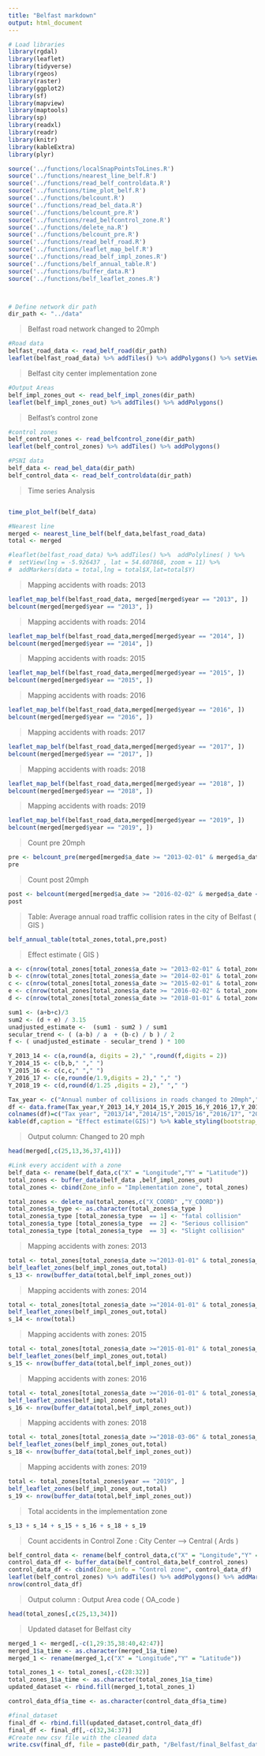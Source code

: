 ---
title: "Belfast markdown"
output: html_document
---

```{r,echo=FALSE, warning=FALSE, message=FALSE, comment=FALSE}
# Load libraries
library(rgdal)
library(leaflet)
library(tidyverse)
library(rgeos)
library(raster)
library(ggplot2)
library(sf)
library(mapview)
library(maptools)
library(sp)
library(readxl)
library(readr)
library(knitr)
library(kableExtra)
library(plyr)

source('../functions/localSnapPointsToLines.R')
source('../functions/nearest_line_belf.R')
source('../functions/read_belf_controldata.R')
source('../functions/time_plot_belf.R')
source('../functions/belcount.R')
source('../functions/read_bel_data.R')
source('../functions/belcount_pre.R')
source('../functions/read_belfcontrol_zone.R')
source('../functions/delete_na.R')
source('../functions/belcount_pre.R')
source('../functions/read_belf_road.R')
source('../functions/leaflet_map_belf.R')
source('../functions/read_belf_impl_zones.R')
source('../functions/belf_annual_table.R')
source('../functions/buffer_data.R')
source('../functions/belf_leaflet_zones.R')



# Define network dir path
dir_path <- "../data"
```

> Belfast road network changed to 20mph

```{r ,echo=FALSE, warning=FALSE, message=FALSE, comment=FALSE}
#Road data 
belfast_road_data <- read_belf_road(dir_path)
leaflet(belfast_road_data) %>% addTiles() %>% addPolygons() %>% setView(lng = -5.926437 , lat = 54.607868, zoom = 14)
```

> Belfast city center implementation zone

```{r, echo=FALSE, warning=FALSE, message=FALSE}
#Output Areas 
belf_impl_zones_out <- read_belf_impl_zones(dir_path)
leaflet(belf_impl_zones_out) %>% addTiles() %>% addPolygons()
```

> Belfast's control zone

```{r, echo=FALSE, warning=FALSE, message=FALSE}
#control zones
belf_control_zones <- read_belfcontrol_zone(dir_path)
leaflet(belf_control_zones) %>% addTiles() %>% addPolygons() 
```

```{r, echo=FALSE, warning=FALSE, message=FALSE}
#PSNI data
belf_data <- read_bel_data(dir_path)
belf_control_data <- read_belf_controldata(dir_path)
```

> Time series Analysis

```{r,echo=FALSE, warning=FALSE,message=FALSE}

```


```{r,echo=FALSE, warning=FALSE,message=FALSE}
time_plot_belf(belf_data)
```

```{r,echo=FALSE, warning=FALSE,message=FALSE}
#Nearest line
merged <- nearest_line_belf(belf_data,belfast_road_data)
total <- merged

#leaflet(belfast_road_data) %>% addTiles() %>%  addPolylines( ) %>%
#  setView(lng = -5.926437 , lat = 54.607868, zoom = 11) %>%
#  addMarkers(data = total,lng = total$X,lat=total$Y)

```

> Mapping accidents with roads: 2013

```{r, echo=FALSE, warning=FALSE, message=FALSE}
leaflet_map_belf(belfast_road_data, merged[merged$year == "2013", ])
belcount(merged[merged$year == "2013", ])
```

> Mapping accidents with roads: 2014

```{r, echo=FALSE, warning=FALSE, message=FALSE}
leaflet_map_belf(belfast_road_data,merged[merged$year == "2014", ])
belcount(merged[merged$year == "2014", ])
```

> Mapping accidents with roads: 2015

```{r, echo=FALSE, warning=FALSE, message=FALSE}
leaflet_map_belf(belfast_road_data,merged[merged$year == "2015", ])
belcount(merged[merged$year == "2015", ])
```

> Mapping accidents with roads: 2016

```{r,echo=FALSE, warning=FALSE, message=FALSE, comment=FALSE}
leaflet_map_belf(belfast_road_data,merged[merged$year == "2016", ])
belcount(merged[merged$year == "2016", ])
```

> Mapping accidents with roads: 2017

```{r,echo=FALSE, warning=FALSE, message=FALSE, comment=FALSE}
leaflet_map_belf(belfast_road_data,merged[merged$year == "2017", ])
belcount(merged[merged$year == "2017", ])
```

> Mapping accidents with roads: 2018

```{r, echo=FALSE, warning=FALSE, message=FALSE}
leaflet_map_belf(belfast_road_data,merged[merged$year == "2018", ])
belcount(merged[merged$year == "2018", ])
```

> Mapping accidents with roads: 2019

```{r, echo=FALSE, warning=FALSE, message=FALSE}
leaflet_map_belf(belfast_road_data,merged[merged$year == "2019", ])
belcount(merged[merged$year == "2019", ])
```

> Count pre 20mph

```{r, echo=FALSE, warning=FALSE, message=FALSE}
pre <- belcount_pre(merged[merged$a_date >= "2013-02-01" & merged$a_date <= "2016-01-31", ])
pre
```

> Count post 20mph

```{r, echo=FALSE, warning=FALSE, message=FALSE}
post <- belcount(merged[merged$a_date >= "2016-02-02" & merged$a_date <= "2019-03-31", ])
post
```

> Table: Average annual road traffic collision rates in the city of Belfast ( GIS )

```{r, echo=FALSE, warning=FALSE, message=FALSE}
belf_annual_table(total_zones,total,pre,post)
```

> Effect estimate ( GIS )

```{r,echo=FALSE,warning=FALSE,message=FALSE}
a <- c(nrow(total_zones[total_zones$a_date >= "2013-02-01" & total_zones$a_date <= "2014-01-31", ]))
b <- c(nrow(total_zones[total_zones$a_date >= "2014-02-01" & total_zones$a_date <= "2015-01-31", ]))
c <- c(nrow(total_zones[total_zones$a_date >= "2015-02-01" & total_zones$a_date <= "2016-01-31", ]))
e <- c(nrow(total_zones[total_zones$a_date >= "2016-02-02" & total_zones$a_date <= "2017-12-31", ]))
d <- c(nrow(total_zones[total_zones$a_date >= "2018-01-01" & total_zones$a_date <= "2019-03-31", ]))

sum1 <- (a+b+c)/3
sum2 <- (d + e) / 3.15 
unadjusted_estimate <-  (sum1 - sum2 ) / sum1  
secular_trend <- ( (a-b) / a  + (b-c) / b ) / 2
f <- ( unadjusted_estimate - secular_trend ) * 100

Y_2013_14 <- c(a,round(a, digits = 2)," ",round(f,digits = 2))
Y_2014_15 <- c(b,b," "," ")
Y_2015_16 <- c(c,c," "," ")
Y_2016_17 <- c(e,round(e/1.9,digits = 2)," "," ")
Y_2018_19 <- c(d,round(d/1.25 ,digits = 2)," "," ")

Tax_year <- c("Annual number of collisions in roads changed to 20mph","Rate per year"," ","% reduction in collisions ")
df <- data.frame(Tax_year,Y_2013_14,Y_2014_15,Y_2015_16,Y_2016_17,Y_2018_19)
colnames(df)=c("Tax year", "2013/14","2014/15","2015/16","2016/17", "2018/19")
kable(df,caption = "Effect estimate(GIS)") %>% kable_styling(bootstrap_options = c("striped", "hover"))
```

> Output column: Changed to 20 mph

```{r, echo=FALSE, warning=FALSE, message=FALSE}
head(merged[,c(25,13,36,37,41)])
```


```{r, echo=FALSE, warning=FALSE, message=FALSE}
#Link every accident with a zone
belf_data <- rename(belf_data,c("X" = "Longitude","Y" = "Latitude"))
total_zones <- buffer_data(belf_data ,belf_impl_zones_out)
total_zones <- cbind(Zone_info = "Implementation zone", total_zones)

total_zones <- delete_na(total_zones,c("X_COORD" ,"Y_COORD"))
total_zones$a_type <- as.character(total_zones$a_type )
total_zones$a_type [total_zones$a_type  == 1] <- "fatal collision"
total_zones$a_type [total_zones$a_type  == 2] <- "Serious collision"
total_zones$a_type [total_zones$a_type  == 3] <- "Slight collision"

```

> Mapping accidents with zones: 2013

```{r, echo=FALSE, warning=FALSE, message=FALSE}
total <- total_zones[total_zones$a_date >="2013-01-01" & total_zones$a_date <= "2013-12-31", ]
belf_leaflet_zones(belf_impl_zones_out,total)
s_13 <- nrow(buffer_data(total,belf_impl_zones_out))
```

> Mapping accidents with zones: 2014

```{r, echo=FALSE, warning=FALSE, message=FALSE}
total <- total_zones[total_zones$a_date >="2014-01-01" & total_zones$a_date <= "2014-12-31", ]
belf_leaflet_zones(belf_impl_zones_out,total)
s_14 <- nrow(total)
```

> Mapping accidents with zones: 2015

```{r, echo=FALSE, warning=FALSE, message=FALSE}
total <- total_zones[total_zones$a_date >="2015-01-01" & total_zones$a_date <= "2015-12-31", ]
belf_leaflet_zones(belf_impl_zones_out,total)
s_15 <- nrow(buffer_data(total,belf_impl_zones_out))
```

> Mapping accidents with zones: 2016

```{r, echo=FALSE, warning=FALSE, message=FALSE}
total <- total_zones[total_zones$a_date >="2016-01-01" & total_zones$a_date <= "2016-12-20", ]
belf_leaflet_zones(belf_impl_zones_out,total)
s_16 <- nrow(buffer_data(total,belf_impl_zones_out))
```

> Mapping accidents with zones: 2018

```{r, echo=FALSE, warning=FALSE, message=FALSE}
total <- total_zones[total_zones$a_date >="2018-03-06" & total_zones$a_date <= "2018-12-31", ]
belf_leaflet_zones(belf_impl_zones_out,total)
s_18 <- nrow(buffer_data(total,belf_impl_zones_out))
```

> Mapping accidents with zones: 2019

```{r, echo=FALSE, warning=FALSE, message=FALSE}
total <- total_zones[total_zones$year == "2019", ]
belf_leaflet_zones(belf_impl_zones_out,total)
s_19 <- nrow(buffer_data(total,belf_impl_zones_out))
```

> Total accidents in the implementation zone

```{r, echo=FALSE, warning=FALSE, message=FALSE}
s_13 + s_14 + s_15 + s_16 + s_18 + s_19 
```

> Count accidents in Control Zone : City Center --> Central ( Ards )

```{r, echo=FALSE, warning=FALSE, message=FALSE}
belf_control_data <- rename(belf_control_data,c("X" = "Longitude","Y" = "Latitude"))
control_data_df <- buffer_data(belf_control_data,belf_control_zones)
control_data_df <- cbind(Zone_info = "Control zone", control_data_df)
leaflet(belf_control_zones) %>% addTiles() %>% addPolygons() %>% addMarkers(lng = control_data_df$Longitude,  lat = control_data_df$Latitude) %>% setView(lng = -5.69092, lat = 54.59236, zoom = 13)
nrow(control_data_df)
```

> Output column : Output Area code ( OA_code )

```{r, echo=FALSE, warning=FALSE, message=FALSE}
head(total_zones[,c(25,13,34)])
```

> Updated dataset for Belfast city

```{r, echo=FALSE, warning=FALSE, message=FALSE}
merged_1 <- merged[,-c(1,29:35,38:40,42:47)]
merged_1$a_time <- as.character(merged_1$a_time)
merged_1 <- rename(merged_1,c("X" = "Longitude","Y" = "Latitude"))

total_zones_1 <- total_zones[,-c(28:32)]
total_zones_1$a_time <- as.character(total_zones_1$a_time)
updated_dataset <- rbind.fill(merged_1,total_zones_1)

control_data_df$a_time <- as.character(control_data_df$a_time)

#final_dataset
final_df <- rbind.fill(updated_dataset,control_data_df)
final_df <- final_df[,-c(32,34:37)]
#Create new csv file with the cleaned data
write.csv(final_df, file = paste0(dir_path, "/Belfast/final_Belfast_data.csv"),row.names = FALSE)
```
